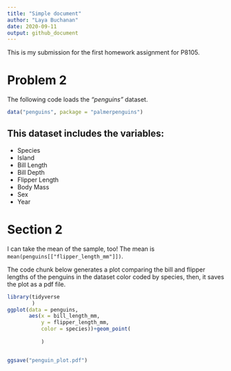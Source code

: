 ```yaml
---
title: "Simple document"
author: "Laya Buchanan"
date: 2020-09-11
output: github_document
---
```


This is my submission for the first homework assignment for P8105. 

# Problem 2

The following code loads the _"penguins"_ dataset. 

```r
data("penguins", package = "palmerpenguins")
```

This dataset includes the variables:
--------
*   Species
*   Island
*   Bill Length
*   Bill Depth
*   Flipper Length
*   Body Mass
*   Sex
*   Year

# Section 2
I can take the mean of the sample, too!
The mean is `mean(penguins[["flipper_length_mm"]])`.

The code chunk below generates a plot comparing the bill and flipper lengths of the penguins in the dataset color coded by species, then, it saves the plot as a pdf file.

```r
library(tidyverse
        )
ggplot(data = penguins,
       aes(x = bill_length_mm, 
           y = flipper_length_mm, 
           color = species))+geom_point(
             
           )


ggsave("penguin_plot.pdf")

```
